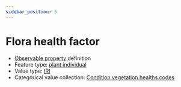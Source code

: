 ```yaml
---
sidebar_position: 5
---
```



# Flora health factor

- [Observable property](/viewers/dawe-vocabs?uri=https://linked.data.gov.au/def/test/dawe-cv/2c1a3361-76a1-4037-af73-7fa580dae07f) definition
- Feature type: [plant individual](http://linked.data.gov.au/def/tern-cv/60d7edf8-98c6-43e9-841c-e176c334d270)
- Value type: [IRI](https://w3id.org/tern/ontologies/tern/IRI)
- Categorical value collection: [Condition vegetation healths codes](/viewers/dawe-vocabs?uri=https://linked.data.gov.au/def/test/dawe-cv/92f30a6f-f19f-4c6b-af4b-914f79b2b2f3)

<Example protocolModule="targeted-survey-flora-protocol-observation" observableProperty="https://linked.data.gov.au/def/test/dawe-cv/2c1a3361-76a1-4037-af73-7fa580dae07f" />
